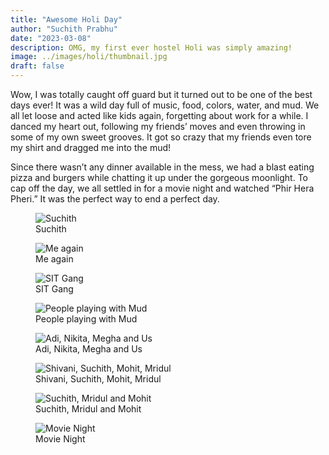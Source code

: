 ```yaml
---
title: "Awesome Holi Day"
author: "Suchith Prabhu"
date: "2023-03-08"
description: OMG, my first ever hostel Holi was simply amazing!
image: ../images/holi/thumbnail.jpg
draft: false
---
```


Wow, I was totally caught off guard but it turned out to be one of the best days ever! It was a wild day full of music, food, colors, water, and mud. We all let loose and acted like kids again, forgetting about work for a while. I danced my heart out, following my friends' moves and even throwing in some of my own sweet grooves. It got so crazy that my friends even tore my shirt and dragged me into the mud!

Since there wasn't any dinner available in the mess, we had a blast eating pizza and burgers while chatting it up under the gorgeous moonlight. To cap off the day, we all settled in for a movie night and watched "Phir Hera Pheri." It was the perfect way to end a perfect day.



::: {layout-ncol=2}
![Suchith](../images/holi/IMG_20230308_123422.jpg)

![Me again](../images/holi/IMG_20230308_124308.jpg)
:::


::: {layout-ncol=2}
![SIT Gang](../images/holi/IMG_20230308_122623.jpg)

![People playing with Mud](../images/holi/IMG_20230308_122216.jpg)
:::


::: {layout-ncol=2}
![Adi, Nikita, Megha and Us](../images/holi/IMG_20230308_115159.jpg)

![Shivani, Suchith, Mohit, Mridul](../images/holi/IMG_20230308_210628.jpg)
:::


::: {layout-ncol=2}
![Suchith, Mridul and Mohit](../images/holi/IMG_20230308_115222.jpg)

![Movie Night](../images/holi/IMG_20230308_223015.jpg)
:::


